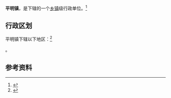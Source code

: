 {{中国乡级行政区|32/07/22/113/000}}

'''平明镇'''，是{{PRC admin/fullname|32/07/22/113/000|3}}下辖的一个[[乡镇|乡镇]]级行政单位。<ref>{{PRC admin/ref sgc|{{PRC admin/parent|32/07/22/113/000}}}}</ref>

== 行政区划 ==

平明镇下辖以下地区：<ref>{{PRC admin/ref sgc|32/07/22/113/000}}</ref>

{{PRC admin/children|32/07/22/113/000}}。

== 参考资料 ==

{{reflist}}

{{行政区划小作品}}
{{PRC admin/navcat|32/07/22/113/000}}